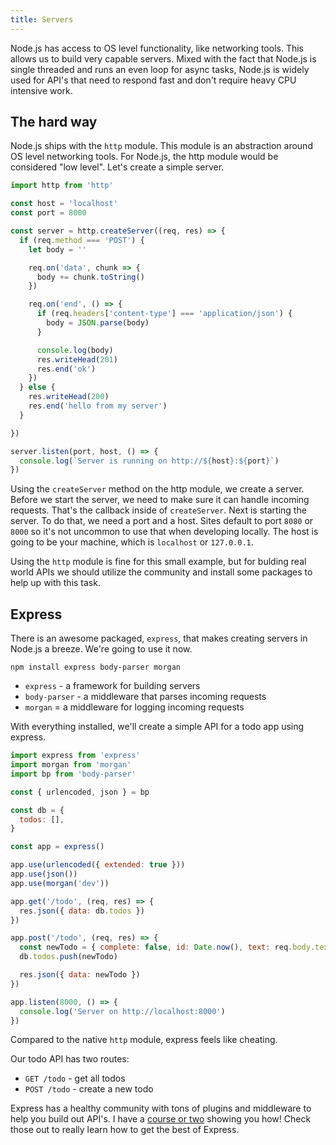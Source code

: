 ```yaml
---
title: Servers
---
```

Node.js has access to OS level functionality, like networking tools. This
allows us to build very capable servers. Mixed with the fact that Node.js
is single threaded and runs an even loop for async tasks, Node.js is widely
used for API's that need to respond fast and don't require heavy CPU intensive
work.

## The hard way
Node.js ships with the `http` module. This module is an abstraction
around OS level networking tools. For Node.js, the http module would
be considered "low level". Let's create a simple server.

```js
import http from 'http'

const host = 'localhost'
const port = 8000

const server = http.createServer((req, res) => {
  if (req.method === 'POST') {
    let body = ''

    req.on('data', chunk => {
      body += chunk.toString()
    })

    req.on('end', () => {
      if (req.headers['content-type'] === 'application/json') {
        body = JSON.parse(body)
      }

      console.log(body)
      res.writeHead(201)
      res.end('ok')
    })
  } else {
    res.writeHead(200)
    res.end('hello from my server')
  }

})

server.listen(port, host, () => {
  console.log(`Server is running on http://${host}:${port}`)
})
```

Using the `createServer` method on the http module, we create a server.
Before we start the server, we need to make sure it can handle
incoming requests. That's the callback inside of `createServer`.
Next is starting the server. To do that, we need a port and a host.
Sites default to port `8080` or `8000` so it's not uncommon to use
that when developing locally. The host is going to be your machine,
which is `localhost` or `127.0.0.1`.

Using the `http` module is fine for this small example,
but for bulding real world APIs we should utilize the community
and install some packages to help up with this task.

## Express
There is an awesome packaged, `express`, that makes creating servers
in Node.js a breeze. We're going to use it now.

`npm install express body-parser morgan`

* `express` - a framework for building servers
* `body-parser` - a middleware that parses incoming requests
* `morgan` = a middleware for logging incoming requests

With everything installed, we'll create a simple API for a todo app using
express.

```js
import express from 'express'
import morgan from 'morgan'
import bp from 'body-parser'

const { urlencoded, json } = bp

const db = {
  todos: [],
}

const app = express()

app.use(urlencoded({ extended: true }))
app.use(json())
app.use(morgan('dev'))

app.get('/todo', (req, res) => {
  res.json({ data: db.todos })
})

app.post('/todo', (req, res) => {
  const newTodo = { complete: false, id: Date.now(), text: req.body.text }
  db.todos.push(newTodo)

  res.json({ data: newTodo })
})

app.listen(8000, () => {
  console.log('Server on http://localhost:8000')
})
```
Compared to the native `http` module, express feels
like cheating.

Our todo API has two routes:

* `GET /todo` - get all todos
* `POST /todo` - create a new todo

Express has a healthy community with tons of plugins
and middleware to help you build out API's. I have a [course
or two](https://frontendmasters.com/courses/api-design-nodejs-v3/) showing you how!
Check those out to really learn how to get the best of Express.
